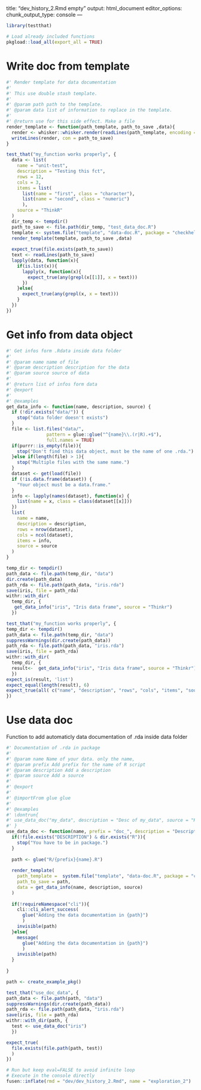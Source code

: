 <!-- do not edit by hand - /!\ do not inflate as functions were modified in R, test directly -->
---
title: "dev_history_2.Rmd empty"
output: html_document
editor_options: 
  chunk_output_type: console
---

```r
library(testthat)
```

```r
# Load already included functions
pkgload::load_all(export_all = TRUE)
```

# Write doc from template

```r
#' Render template for data documentation
#'
#' This use double stash template.
#'
#' @param path path to the template.
#' @param data list of information to replace in the template.
#'
#' @return use for this side effect. Make a file
render_template <- function(path_template, path_to_save ,data){
  render <- whisker::whisker.render(readLines(path_template, encoding = "UTF-8", warn = FALSE), data)
  writeLines(render, con = path_to_save)
}
```


```r
test_that("my_function works properly", {
  data <- list(
    name = "unit-test",
    description = "Testing this fct",
    rows = 12,
    cols = 3,
    items = list(
      list(name = "first", class = "character"),
      list(name = "second", class = "numeric")
      ),
    source = "ThinkR"
  )
  dir_temp <- tempdir()
  path_to_save <- file.path(dir_temp, "test_data_doc.R")
  template <- system.file("template", "data-doc.R", package = "checkhelper")
  render_template(template, path_to_save ,data)
  
  expect_true(file.exists(path_to_save))
  text <- readLines(path_to_save)
  lapply(data, function(x){
    if(is.list(x)){
      lapply(x, function(x){
        expect_true(any(grepl(x[[1]], x = text)))
      })
    }else{
      expect_true(any(grepl(x, x = text)))
    }
  })
})
```


# Get info from data object

```r
#' Get infos form .Rdata inside data folder
#'
#' @param name name of file
#' @param description description for the data
#' @param source source of data
#'
#' @return list of infos form data
#' @export
#'
#' @examples
get_data_info <- function(name, description, source) {
  if (!dir.exists("data/")) {
    stop("data folder doesn't exists")
  }
  file <- list.files("data/",
               pattern = glue::glue("^{name}\\.(r|R).+$"),
               full.names = TRUE)
  if(purrr::is_empty(file)){
    stop("Don't find this data object, must be the name of one .rda.")
  }else if(length(file) > 1){
    stop("Multiple files with the same name.")
  }
  dataset <- get(load(file))
  if (!is.data.frame(dataset)) {
    "Your object must be a data.frame."
  }
  info <- lapply(names(dataset), function(x) {
    list(name = x, class = class(dataset[[x]]))
  })
  list(
    name = name,
    description = description,
    rows = nrow(dataset),
    cols = ncol(dataset),
    items = info,
    source = source
  )
}
```

```r
temp_dir <- tempdir()
path_data <- file.path(temp_dir, "data")
dir.create(path_data)
path_rda <- file.path(path_data, "iris.rda")
save(iris, file = path_rda)
withr::with_dir(
  temp_dir, {
   get_data_info("iris", "Iris data frame", source = "Thinkr") 
  })

```

```r
test_that("my_function works properly", {
temp_dir <- tempdir()
path_data <- file.path(temp_dir, "data")
suppressWarnings(dir.create(path_data))
path_rda <- file.path(path_data, "iris.rda")
save(iris, file = path_rda)
withr::with_dir(
  temp_dir, {
  result<-  get_data_info("iris", "Iris data frame", source = "Thinkr") 
  })
expect_is(result, 'list')
expect_equal(length(result), 6)
expect_true(all( c("name", "description", "rows", "cols", "items", "source") %in% names(result)), 6)
})
```

# Use data doc

Function to add automaticly data documentation of .rda inside data folder

```r
#' Documentation of .rda in package
#'
#' @param name Name of your data. only the name, 
#' @param prefix Add prefix for the name of R script
#' @param description Add a description
#' @param source Add a source
#'
#' @export
#'
#' @importFrom glue glue
#'
#' @examples
#' \dontrun{
#' use_data_doc("my_data", description = "Desc of my_data", source = "Here my source")
#' }
use_data_doc <- function(name, prefix = "doc_", description = "Description", source = "Source"){
  if(!file.exists("DESCRIPTION") & dir.exists("R")){
    stop("You have to be in package.")
  }
  
  path <- glue("R/{prefix}{name}.R")
  
  render_template(
    path_template =  system.file("template", "data-doc.R", package = "checkhelper"),
    path_to_save = path,
    data = get_data_info(name, description, source)
  )
  
  if(!requireNamespace("cli")){
    cli::cli_alert_success(
      glue("Adding the data documentation in {path}")
      )
    invisible(path)
  }else{
    message(
      glue("Adding the data documentation in {path}")
      )
    invisible(path)
  }
  
}
```


```r
path <- create_example_pkg()

test_that("use_doc_data", {
path_data <- file.path(path, "data")
suppressWarnings(dir.create(path_data))
path_rda <- file.path(path_data, "iris.rda")
save(iris, file = path_rda)
withr::with_dir(path, {
  test <- use_data_doc("iris")
  })

expect_true(
  file.exists(file.path(path, test))
  )
})
```


```r
# Run but keep eval=FALSE to avoid infinite loop
# Execute in the console directly
fusen::inflate(rmd = "dev/dev_history_2.Rmd", name = "exploration_2")
```

<!-- # Inflate your package -->

<!-- You're one inflate from paper to box. -->
<!-- Build your package from this very Rmd using `fusen::inflate()` -->

<!-- - Verify your `"DESCRIPTION"` file has been updated -->
<!-- - Verify your function is in `"R/"` directory -->
<!-- - Verify your test is in `"tests/testthat/"` directory -->
<!-- - Verify this Rmd appears in `"vignettes/"` directory -->
